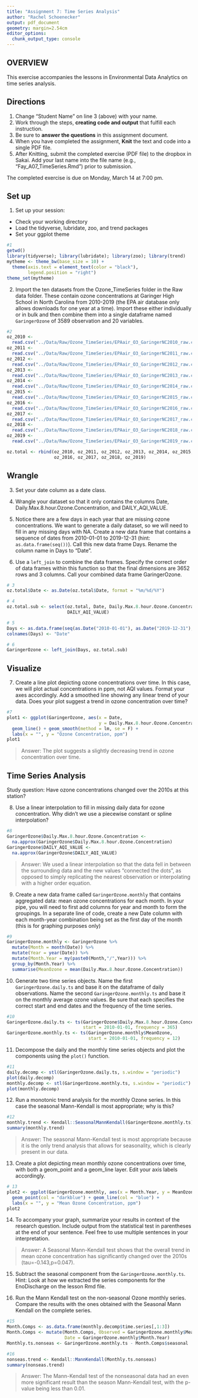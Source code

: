 ```yaml
---
title: "Assignment 7: Time Series Analysis"
author: "Rachel Schoenecker"
output: pdf_document
geometry: margin=2.54cm
editor_options: 
  chunk_output_type: console
---
```


## OVERVIEW

This exercise accompanies the lessons in Environmental Data Analytics on time series analysis. 

## Directions
1. Change "Student Name" on line 3 (above) with your name.
2. Work through the steps, **creating code and output** that fulfill each instruction.
3. Be sure to **answer the questions** in this assignment document.
4. When you have completed the assignment, **Knit** the text and code into a single PDF file.
5. After Knitting, submit the completed exercise (PDF file) to the dropbox in Sakai. Add your last name into the file name (e.g., "Fay_A07_TimeSeries.Rmd") prior to submission.

The completed exercise is due on Monday, March 14 at 7:00 pm.

## Set up 
1. Set up your session:

* Check your working directory
* Load the tidyverse, lubridate, zoo, and trend packages
* Set your ggplot theme

```r
#1
getwd()
library(tidyverse); library(lubridate); library(zoo); library(trend)
mytheme <- theme_bw(base_size = 10) +
  theme(axis.text = element_text(color = "black"), 
        legend.position = "right")
theme_set(mytheme)
```


2. Import the ten datasets from the Ozone_TimeSeries folder in the Raw data folder. These contain ozone concentrations at Garinger High School in North Carolina from 2010-2019 (the EPA air database only allows downloads for one year at a time). Import these either individually or in bulk and then combine them into a single dataframe named `GaringerOzone` of 3589 observation and 20 variables. 

```r
#2
oz_2010 <- 
  read.csv("../Data/Raw/Ozone_TimeSeries/EPAair_O3_GaringerNC2010_raw.csv")
oz_2011 <- 
  read.csv("../Data/Raw/Ozone_TimeSeries/EPAair_O3_GaringerNC2011_raw.csv")
oz_2012 <- 
  read.csv("../Data/Raw/Ozone_TimeSeries/EPAair_O3_GaringerNC2012_raw.csv")
oz_2013 <- 
  read.csv("../Data/Raw/Ozone_TimeSeries/EPAair_O3_GaringerNC2013_raw.csv")
oz_2014 <- 
  read.csv("../Data/Raw/Ozone_TimeSeries/EPAair_O3_GaringerNC2014_raw.csv")
oz_2015 <- 
  read.csv("../Data/Raw/Ozone_TimeSeries/EPAair_O3_GaringerNC2015_raw.csv")
oz_2016 <- 
  read.csv("../Data/Raw/Ozone_TimeSeries/EPAair_O3_GaringerNC2016_raw.csv")
oz_2017 <- 
  read.csv("../Data/Raw/Ozone_TimeSeries/EPAair_O3_GaringerNC2017_raw.csv")
oz_2018 <- 
  read.csv("../Data/Raw/Ozone_TimeSeries/EPAair_O3_GaringerNC2018_raw.csv")
oz_2019 <- 
  read.csv("../Data/Raw/Ozone_TimeSeries/EPAair_O3_GaringerNC2019_raw.csv")

oz.total <- rbind(oz_2010, oz_2011, oz_2012, oz_2013, oz_2014, oz_2015, 
                  oz_2016, oz_2017, oz_2018, oz_2019)
```

## Wrangle

3. Set your date column as a date class.

4. Wrangle your dataset so that it only contains the columns Date, Daily.Max.8.hour.Ozone.Concentration, and DAILY_AQI_VALUE. 

5. Notice there are a few days in each year that are missing ozone concentrations. We want to generate a daily dataset, so we will need to fill in any missing days with NA. Create a new data frame that contains a sequence of dates from 2010-01-01 to 2019-12-31 (hint: `as.data.frame(seq())`). Call this new data frame Days. Rename the column name in Days to "Date".

6. Use a `left_join` to combine the data frames. Specify the correct order of data frames within this function so that the final dimensions are 3652 rows and 3 columns. Call your combined data frame GaringerOzone. 

```r
# 3
oz.total$Date <- as.Date(oz.total$Date, format = "%m/%d/%Y")

# 4
oz.total.sub <- select(oz.total, Date, Daily.Max.8.hour.Ozone.Concentration, 
                       DAILY_AQI_VALUE)

# 5
Days <- as.data.frame(seq(as.Date("2010-01-01"), as.Date("2019-12-31"), "days"))
colnames(Days) <- "Date"

# 6
GaringerOzone <- left_join(Days, oz.total.sub)
```

## Visualize

7. Create a line plot depicting ozone concentrations over time. In this case, we will plot actual concentrations in ppm, not AQI values. Format your axes accordingly. Add a smoothed line showing any linear trend of your data. Does your plot suggest a trend in ozone concentration over time?

```r
#7
plot1 <- ggplot(GaringerOzone, aes(x = Date, 
                                   y = Daily.Max.8.hour.Ozone.Concentration)) +  
  geom_line() + geom_smooth(method = lm, se = F) + 
  labs(x = "", y = "Ozone Concentration, ppm")
plot1
```

>Answer: The plot suggests a slightly decreasing trend in ozone concentration over time.

## Time Series Analysis

Study question: Have ozone concentrations changed over the 2010s at this station? 

8. Use a linear interpolation to fill in missing daily data for ozone concentration. Why didn't we use a piecewise constant or spline interpolation?

```r
#8
GaringerOzone$Daily.Max.8.hour.Ozone.Concentration <- 
  na.approx(GaringerOzone$Daily.Max.8.hour.Ozone.Concentration)
GaringerOzone$DAILY_AQI_VALUE <-
  na.approx(GaringerOzone$DAILY_AQI_VALUE)
```

> Answer: We used a linear interpolation so that the data fell in between the surrounding data and the new values "connected the dots", as opposed to simply replicating the nearest observation or interpolating with a higher order equation.


9. Create a new data frame called `GaringerOzone.monthly` that contains aggregated data: mean ozone concentrations for each month. In your pipe, you will need to first add columns for year and month to form the groupings. In a separate line of code, create a new Date column with each month-year combination being set as the first day of the month (this is for graphing purposes only)

```r
#9
GaringerOzone.monthly <- GaringerOzone %>%
  mutate(Month = month(Date)) %>%
  mutate(Year = year(Date)) %>% 
  mutate(Month.Year = my(paste0(Month,"/",Year))) %>%
  group_by(Month.Year) %>%
  summarise(MeanOzone = mean(Daily.Max.8.hour.Ozone.Concentration))
```


10. Generate two time series objects. Name the first `GaringerOzone.daily.ts` and base it on the dataframe of daily observations. Name the second `GaringerOzone.monthly.ts` and base it on the monthly average ozone values. Be sure that each specifies the correct start and end dates and the frequency of the time series.

```r
#10
GaringerOzone.daily.ts <- ts(GaringerOzone$Daily.Max.8.hour.Ozone.Concentration, 
                             start = 2010-01-01, frequency = 365)
GaringerOzone.monthly.ts <- ts(GaringerOzone.monthly$MeanOzone, 
                               start = 2010-01-01, frequency = 12)

```


11. Decompose the daily and the monthly time series objects and plot the components using the `plot()` function.

```r
#11
daily.decomp <- stl(GaringerOzone.daily.ts, s.window = "periodic")
plot(daily.decomp)
monthly.decomp <- stl(GaringerOzone.monthly.ts, s.window = "periodic")
plot(monthly.decomp)
```


12. Run a monotonic trend analysis for the monthly Ozone series. In this case the seasonal Mann-Kendall is most appropriate; why is this?

```r
#12
monthly.trend <- Kendall::SeasonalMannKendall(GaringerOzone.monthly.ts)
summary(monthly.trend)

```

> Answer: The seasonal Mann-Kendall test is most appropriate because it is the only trend analysis that allows for seasonality, which is clearly present in our data.

13. Create a plot depicting mean monthly ozone concentrations over time, with both a geom_point and a geom_line layer. Edit your axis labels accordingly.

```r
# 13
plot2 <- ggplot(GaringerOzone.monthly, aes(x = Month.Year, y = MeanOzone)) + 
  geom_point(col = "darkblue") + geom_line(col = "blue") + 
  labs(x = "", y = "Mean Ozone Concentration, ppm")
plot2
```

14. To accompany your graph, summarize your results in context of the research question. Include output from the statistical test in parentheses at the end of your sentence. Feel free to use multiple sentences in your interpretation.

> Answer: A Seasonal Mann-Kendall test shows that the overall trend in mean ozone concentration has significantly changed over the 2010s (tau=-0.143,p=0.047).

15. Subtract the seasonal component from the `GaringerOzone.monthly.ts`. Hint: Look at how we extracted the series components for the EnoDischarge on the lesson Rmd file.

16. Run the Mann Kendall test on the non-seasonal Ozone monthly series. Compare the results with the ones obtained with the Seasonal Mann Kendall on the complete series.

```r
#15
Month.Comps <- as.data.frame(monthly.decomp$time.series[,1:3])
Month.Comps <- mutate(Month.Comps, Observed = GaringerOzone.monthly$MeanOzone, 
                      Date = GaringerOzone.monthly$Month.Year)
Monthly.ts.nonseas <- GaringerOzone.monthly.ts - Month.Comps$seasonal

#16
nonseas.trend <- Kendall::MannKendall(Monthly.ts.nonseas)
summary(nonseas.trend)
```

> Answer: The Mann-Kendall test of the nonseasonal data had an even more significant result than the season Mann-Kendall test, with the p-value being less than 0.01.
